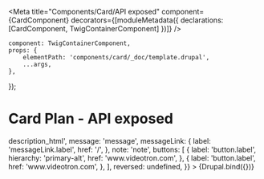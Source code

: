
<Meta
    title="Components/Card/API exposed"
    component={CardComponent}
    decorators={[moduleMetadata({ declarations: [CardComponent, TwigContainerComponent] })]}
/>

    component: TwigContainerComponent,
    props: {
        elementPath: 'components/card/_doc/template.drupal',
        ...args,
    },
});

# Card Plan - API exposed

<Canvas withSource="none">
    <Story
        name="Drupal - Plan - API exposed"
        height="800px"
        args={{
            _cardVariant: 'plan',
            contentLists: [
                {
                    title: 'contentLists.title',
                    description: 'contentLists.description',
                    content: [
                        {
                            label: 'contentLists.content.label',
                            icon: 'placeholder',
                        },
                    ],
                },
                {
                    title: 'contentLists.title',
                    description: 'contentLists.description',
                    content: [
                        {
                            label: 'contentLists.content.label',
                            icon: 'placeholder',
                        },
                    ],
                },
            ],
            contentBadges: [
                {
                    label: 'contentBadge.label',
                    iconName: 'placeholder',
                },
            ],
            promotionBadges: [
                {
                    label: 'promotionBadge.label',
                    iconName: 'placeholder',
                },
            ],
            price: {
                upperTitle: 'price.upperTitle',
                upfront: {
                    label: 'price.upfront.label',
                    dollar: 'price.upfront.dollar',
                },
                dollar: 'price.dollar',
                cent: 'price.cent',
                promotion: {
                    title: 'price.promotion.title',
                    priceStriked: 'price.promotion.priceStriked',
                    priceSaved: 'price.promotion.priceSaved',
                    savedLabel: 'price.promotion.savedLabel',
                    superscript: 'price.promotion.superscript',
                    direction: 'price.promotion.direction',
                },
                details: 'price.details',
                message: 'price.message',
                infosSupp: 'price.infosSupp',
                boxAlignement: 'price.boxAlignement',
                dashed: 'price.dashed',
                saved: 'price.saved',
            },
            badge: {
                label: 'badge',
            },
            link: {
                label: 'link.label',
                href: '/',
            },
            iconName: 'apple',
            upperTitle: 'upperTitle',
            title: 'title',
            subtitle: 'subtitle',
            description_html: '<em>description</em>_html',
            message: 'message',
            messageLink: {
                label: 'messageLink.label',
                href: '/',
            },
            note: 'note',
            buttons: [
                {
                    label: 'button.label',
                    hierarchy: 'primary-alt',
                    href: 'www.videotron.com',
                },
                {
                    label: 'button.label',
                    href: 'www.videotron.com',
                },
            ],
            reversed: undefined,
        }}
    >
        {Drupal.bind({})}
    </Story>
</Canvas>
